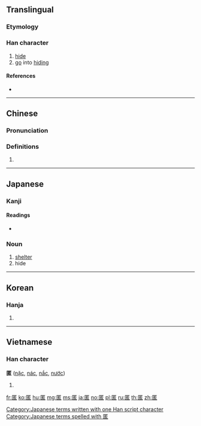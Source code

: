 {{character info/new}}
==Translingual==

===Etymology===
{{Han etyl}}

===Han character===
{{Han char|rn=23|rad=匸|as=09|sn=11|four=71716|canj=STKR|ids=⿷匸若}}

# [[hide]]
# [[go]] into [[hiding]]

====References====
* {{Han ref|kx=0155.120|dkj=02690|dj=0347.250|hdz=10086.120|uh=533F|ud=21311|bh=B0CE|bd=45262}}

----

==Chinese==
{{zh-forms}}

===Pronunciation===
{{zh-pron
|m=nì
|c=nik1
|mc=y
|oc=y
|ma=
|cat=v
}}

===Definitions===
# {{rfdef|lang=zh}}

----

==Japanese==

===Kanji===
{{ja-kanji|grade=c|rs=匸09}}

====Readings====
* {{ja-readings|goon=[[にょく]] (nyoku)|kanon=[[じょく]] (joku), from [[ぢょく]]|kanyoon=[[とく]] (toku)|kun=[[かくれる]] (kakureru), [[かくす]] (kakusu)}}

===Noun===
{{ja-noun|とく}}

# [[shelter]]
# hide

[[Category:Japanese terms written with one Han script character]]
[[Category:Japanese terms spelled with 匿]]

----

==Korean==

===Hanja===
{{ko-hanja|hangeul=닉|rv=nik|mr=nik}}

# {{defn|lang=ko|sort=匸09}}

----

==Vietnamese==

===Han character===
'''匿''' ([[nặc]], [[nác]], [[nắc]], [[nước]])

# {{defn|lang=vi}}

[[fr:匿]]
[[ko:匿]]
[[hu:匿]]
[[mg:匿]]
[[ms:匿]]
[[ja:匿]]
[[no:匿]]
[[pl:匿]]
[[ru:匿]]
[[th:匿]]
[[zh:匿]]